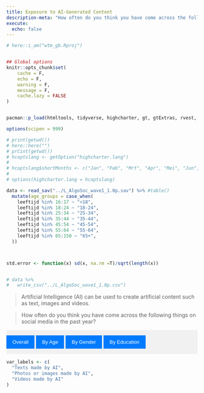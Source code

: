 ```yaml
---
title: Exposure to AI-Generated Content
description-meta: "How often do you think you have come across the following things on social media in the past year?"
execute:
  echo: false
---
```


```r
# here::i_am("wtm_gb.Rproj")


## Global options
knitr::opts_chunk$set(
    cache = F,
    echo = F,
    warning = F,
    message = F,
    cache.lazy = FALSE
)


pacman::p_load(htmltools, tidyverse, highcharter, gt, gtExtras, rvest, haven)

options(scipen = 999)
```






```r
# print(getwd())
# here::here("")
# prCint(getwd())
# hcoptslang <- getOption("highcharter.lang")
# 
# hcoptslang$shortMonths <- c("Jan", "Feb", "Mrt", "Apr", "Mei", "Jun", "Jul", "Aug", "Sep", "Okt", "Nov", "Dec")
# 
# options(highcharter.lang = hcoptslang)

data <- read_sav("../L_AlgoSoc_wave1_1.0p.sav") %>% #table()
  mutate(age_groups = case_when(
    leeftijd %in% 16:17 ~ "<18",
    leeftijd %in% 18:24 ~ "18-24",
    leeftijd %in% 25:34 ~ "25-34",
    leeftijd %in% 35:44 ~ "35-44",
    leeftijd %in% 45:54 ~ "45-54",
    leeftijd %in% 55:64 ~ "55-64",
    leeftijd %in% 65:150 ~ "65+",
  )) 



std.error <- function(x) sd(x, na.rm =T)/sqrt(length(x))


# data %>% 
#   write_csv("../L_AlgoSoc_wave1_1.0p.csv")
```



```{=html}
<!-- Updated styling for tabs -->
<style>
  .tab {
    display: none;
  }
  .tab-header {
    display: flex;
    margin: 10px 0;
    overflow: hidden;
    background-color: #f1f1f1;
  }
  .tab-button {
    flex: 1;
    border: none;
    outline: none;
    cursor: pointer;
    padding: 10px 16px;
    transition: 0.3s;
    background-color: #007bff;
    color: white;
    text-align: center;
  }
  .tab-button:hover, .tab-button.active {
    background-color: #0056b3;
  }
  .tab-content {
    padding: 10px;
    margin-top: -1px;
  }
</style>

```



> Artificial Intelligence (AI) can be used to create artificial content such as text, images and videos.

> How often do you think you have come across the following things on social media in the past year?

<div class="tab-header">
  <button class="tab-button" onclick="openTab(event, 'Tab1b')">Overall</button>
  <button class="tab-button" onclick="openTab(event, 'Tab2b')">By Age</button>
  <button class="tab-button" onclick="openTab(event, 'Tab3b')">By Gender   </button>
  <button class="tab-button" onclick="openTab(event, 'Tab4b')">By Education</button>
</div>



  

```r
var_labels <- c(
  "Texts made by AI",
  "Photos or images made by AI",
  "Videos made by AI"
)
```



<div id="Tab1b" class="tab tab-content">

```r

media_rec <- data %>% 
  select(EXPO1:EXPO3) %>% 
  gather() %>% 
  group_by(key) %>% 
  summarize(mean_val = mean(value, na.rm =T),
            sd_val = std.error(value)) %>% 
  ungroup() %>% 
  mutate(varlabs = var_labels) %>% 
  mutate(varlabs = fct_reorder(varlabs, mean_val)) %>% 
  arrange(desc(varlabs))

theorder <- media_rec %>% distinct(varlabs) %>% pull(varlabs) 

hchart(
  media_rec, 
  "column",
  hcaes(x = varlabs, y = mean_val)#,
  # hcaes(x = key, y = mean_val, group = Type),
  # id = c("a", "b", "c")
  ) %>%
  
  hc_add_series(
    media_rec,
    "errorbar", 
    hcaes(y = mean_val, 
          x = varlabs, low = mean_val - sd_val, 
          high = mean_val + sd_val),
    # hcaes(y = mean_val, x = key, low = mean_val - sd_val, high = mean_val + sd_val, group = Type),
    # linkedTo = c("a", "b", "c"),
    enableMouseTracking = TRUE,
    showInLegend = FALSE
    ) %>% 
  highcharter::hc_plotOptions(
    errorbar = list(
      color = "black", 
      # whiskerLength = 1,
      stemWidth = 1
    ) 
  ) %>% 
  highcharter::hc_xAxis(title = list(text = "")) %>% 
    hc_yAxis(
    title = list(text = "<- 1: not at all    -    7: very often ->"), 
    max = 7
  )
```








```r

media_rec_edu <- data %>% 
  drop_na(oplcat) %>% 
  # count(oplcat) %>% 
  mutate(oplcat = sjmisc::to_label(oplcat)) %>% 
  select(EXPO1:EXPO3, oplcat) %>% 
  gather(key, value, -oplcat) %>% 
  group_by(key, oplcat) %>% 
  summarize(mean_val = mean(value, na.rm =T),
            sd_val = std.error(value)) %>% 
  ungroup() %>% 
  mutate(varlabs = case_when(
    key  == "EXPO1" ~ var_labels[1],
    key  == "EXPO2" ~ var_labels[2],
    key  == "EXPO3" ~ var_labels[3]
  )) %>% 
  mutate(varlabs = factor(varlabs, levels = as.character(theorder))) %>%
  arrange(varlabs)
  # mutate(varlabs = var_labels)

hchart(
  media_rec_edu, 
  "column",
  # hcaes(x = varlabs, y = mean_val),
  hcaes(x = varlabs, y = mean_val, group = oplcat),
  id = c("a", "b", "c", "d", "e", "f")
  ) %>%
  
  hc_add_series(
    media_rec_edu,
    "errorbar", 
    hcaes(y = mean_val, 
          x = varlabs, low = mean_val - sd_val, 
          high = mean_val + sd_val,
          group = oplcat),
    # hcaes(y = mean_val, x = key, low = mean_val - sd_val, high = mean_val + sd_val, group = Type),
    linkedTo = c("a", "b", "c", "d", "e", "f"),
    enableMouseTracking = TRUE,
    showInLegend = FALSE
    ) %>% 
  highcharter::hc_plotOptions(
    errorbar = list(
      color = "black", 
      # whiskerLength = 1,
      stemWidth = 1
    ) 
  ) %>% 
  highcharter::hc_xAxis(title = list(text = "")) %>% 
    hc_yAxis(
    title = list(text = "<- 1: not at all    -    7: very often ->"), 
    max = 7
  )



```


</div>

<div id="Tab2b" class="tab tab-content">



```r

media_rec_ages <- data %>% #table()
  mutate(age_groups = case_when(
    leeftijd %in% 16:17 ~ "<18",
    leeftijd %in% 18:24 ~ "18-24",
    leeftijd %in% 25:34 ~ "25-34",
    leeftijd %in% 35:44 ~ "35-44",
    leeftijd %in% 45:54 ~ "45-54",
    leeftijd %in% 55:64 ~ "55-64",
    leeftijd %in% 65:150 ~ "65+",
  )) %>% 
  select(EXPO1:EXPO3, age_groups) %>% 
  gather(key, value, -age_groups) %>% 
  group_by(key, age_groups) %>% 
  summarize(mean_val = mean(value, na.rm =T),
            sd_val = std.error(value)) %>% 
  ungroup() %>% 
  mutate(varlabs = case_when(
    key  == "EXPO1" ~ var_labels[1],
    key  == "EXPO2" ~ var_labels[2],
    key  == "EXPO3" ~ var_labels[3]
  )) %>% 
  mutate(varlabs = factor(varlabs, levels = as.character(theorder))) %>%
  arrange(varlabs)%>% 
  mutate(age_groups = fct_relevel(age_groups, "<18")) %>%
  arrange(age_groups)
  # mutate(varlabs = var_labels)
# as.character(theorder)
hchart(
  media_rec_ages, 
  "column",
  # hcaes(x = varlabs, y = mean_val),
  hcaes(x = varlabs, y = mean_val, group = age_groups),
  id = c("a", "b", "c", "d", "e", "f", "g")
  ) %>%
  
  hc_add_series(
    media_rec_ages,
    "errorbar", 
    hcaes(y = mean_val, 
          x = varlabs, low = mean_val - sd_val, 
          high = mean_val + sd_val,
          group = age_groups),
    # hcaes(y = mean_val, x = key, low = mean_val - sd_val, high = mean_val + sd_val, group = Type),
  id = c("a", "b", "c", "d", "e", "f", "g"),
    enableMouseTracking = TRUE,
    showInLegend = FALSE
    ) %>% 
  highcharter::hc_plotOptions(
    errorbar = list(
      color = "black", 
      # whiskerLength = 1,
      stemWidth = 1
    ) 
  ) %>% 
  highcharter::hc_xAxis(title = list(text = "")) %>% 
    hc_yAxis(
    title = list(text = "<- 1: not at all    -    7: very often ->"), 
    max = 7
  )
```



</div>


<div id="Tab3b" class="tab tab-content">


```r

media_rec_genders <- data %>% 
  # count(geslacht) %>% 
  mutate(geslacht = sjmisc::to_label(geslacht)) %>% 
  select(EXPO1:EXPO3, geslacht) %>% 
  gather(key, value, -geslacht) %>% 
  group_by(key, geslacht) %>% 
  summarize(mean_val = mean(value, na.rm =T),
            sd_val = std.error(value)) %>% 
  ungroup() %>% 
  mutate(varlabs = case_when(
    key  == "EXPO1" ~ var_labels[1],
    key  == "EXPO2" ~ var_labels[2],
    key  == "EXPO3" ~ var_labels[3]
  ))  %>% 
  mutate(varlabs = factor(varlabs, levels = as.character(theorder))) %>%
  arrange(varlabs)

hchart(
  media_rec_genders, 
  "column",
  # hcaes(x = varlabs, y = mean_val),
  hcaes(x = varlabs, y = mean_val, group = geslacht),
  id = c("a", "b", "c")
  ) %>%
  
  hc_add_series(
    media_rec_genders,
    "errorbar", 
    hcaes(y = mean_val, 
          x = varlabs, low = mean_val - sd_val, 
          high = mean_val + sd_val,
          group = geslacht),
    # hcaes(y = mean_val, x = key, low = mean_val - sd_val, high = mean_val + sd_val, group = Type),
    linkedTo = c("a", "b", "c"),
    enableMouseTracking = TRUE,
    showInLegend = FALSE
    ) %>% 
  highcharter::hc_plotOptions(
    errorbar = list(
      color = "black", 
      # whiskerLength = 1,
      stemWidth = 1
    ) 
  ) %>% 
  highcharter::hc_xAxis(title = list(text = "")) %>% 
    hc_yAxis(
    title = list(text = "<- 1: not at all    -    7: very often ->"), 
    max = 7
  )
```



</div>


<div id="Tab4b" class="tab tab-content">


```r

media_rec_edu <- data %>% 
  drop_na(oplcat) %>% 
  # count(oplcat) %>% 
  mutate(oplcat = sjmisc::to_label(oplcat)) %>% 
  select(EXPO1:EXPO3, oplcat) %>% 
  gather(key, value, -oplcat) %>% 
  group_by(key, oplcat) %>% 
  summarize(mean_val = mean(value, na.rm =T),
            sd_val = std.error(value)) %>% 
  ungroup() %>% 
  mutate(varlabs = case_when(
    key  == "EXPO1" ~ var_labels[1],
    key  == "EXPO2" ~ var_labels[2],
    key  == "EXPO3" ~ var_labels[3]
  )) %>% 
  mutate(varlabs = factor(varlabs, levels = as.character(theorder))) %>%
  arrange(varlabs)
  # mutate(varlabs = var_labels)

hchart(
  media_rec_edu, 
  "column",
  # hcaes(x = varlabs, y = mean_val),
  hcaes(x = varlabs, y = mean_val, group = oplcat),
  id = c("a", "b", "c", "d", "e", "f")
  ) %>%
  
  hc_add_series(
    media_rec_edu,
    "errorbar", 
    hcaes(y = mean_val, 
          x = varlabs, low = mean_val - sd_val, 
          high = mean_val + sd_val,
          group = oplcat),
    # hcaes(y = mean_val, x = key, low = mean_val - sd_val, high = mean_val + sd_val, group = Type),
    linkedTo = c("a", "b", "c", "d", "e", "f"),
    enableMouseTracking = TRUE,
    showInLegend = FALSE
    ) %>% 
  highcharter::hc_plotOptions(
    errorbar = list(
      color = "black", 
      # whiskerLength = 1,
      stemWidth = 1
    ) 
  ) %>% 
  highcharter::hc_xAxis(title = list(text = "")) %>% 
    hc_yAxis(
    title = list(text = "<- 1: not at all    -    7: very often ->"), 
    max = 7
  )
```



</div>



```{=html}
<!-- JavaScript for Tabs -->
<script>
function openTab(evt, tabName) {
  var i, tabcontent, tabbuttons;
  tabcontent = document.getElementsByClassName("tab");
  for (i = 0; i < tabcontent.length; i++) {
    tabcontent[i].style.display = "none";
  }
  tabbuttons = document.getElementsByClassName("tab-button");
  for (i = 0; i < tabbuttons.length; i++) {
    tabbuttons[i].className = tabbuttons[i].className.replace(" active", "");
  }
  document.getElementById(tabName).style.display = "block";
  evt.currentTarget.className += " active";
}

// Open the first tab by default
document.addEventListener("DOMContentLoaded", function() {
  document.getElementsByClassName("tab-button")[0].click();
});
</script>
```






